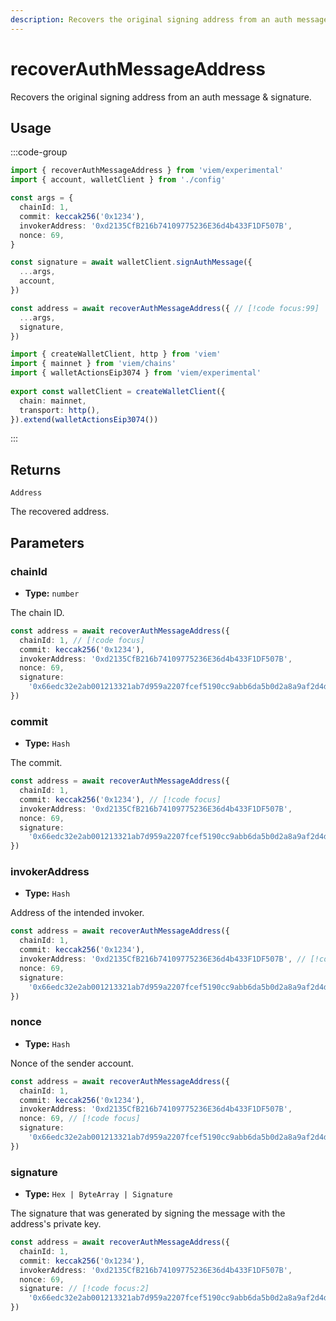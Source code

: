```yaml
---
description: Recovers the original signing address from an auth message & signature.
---
```


# recoverAuthMessageAddress

Recovers the original signing address from an auth message & signature.

## Usage

:::code-group

```ts twoslash [example.ts]
import { recoverAuthMessageAddress } from 'viem/experimental'
import { account, walletClient } from './config'

const args = {
  chainId: 1,
  commit: keccak256('0x1234'),
  invokerAddress: '0xd2135CfB216b74109775236E36d4b433F1DF507B',
  nonce: 69,
}

const signature = await walletClient.signAuthMessage({
  ...args,
  account,
})

const address = await recoverAuthMessageAddress({ // [!code focus:99]
  ...args,
  signature,
})
```

```ts twoslash [config.ts] filename="config.ts"
import { createWalletClient, http } from 'viem'
import { mainnet } from 'viem/chains'
import { walletActionsEip3074 } from 'viem/experimental'
 
export const walletClient = createWalletClient({
  chain: mainnet,
  transport: http(),
}).extend(walletActionsEip3074())
```

:::

## Returns

`Address`

The recovered address.

## Parameters

### chainId

- **Type:** `number`

The chain ID.

```ts
const address = await recoverAuthMessageAddress({
  chainId: 1, // [!code focus]
  commit: keccak256('0x1234'),
  invokerAddress: '0xd2135CfB216b74109775236E36d4b433F1DF507B',
  nonce: 69,
  signature:
    '0x66edc32e2ab001213321ab7d959a2207fcef5190cc9abb6da5b0d2a8a9af2d4d2b0700e2c317c4106f337fd934fbbb0bf62efc8811a78603b33a8265d3b8f8cb1c',
})
```

### commit

- **Type:** `Hash`

The commit.

```ts
const address = await recoverAuthMessageAddress({
  chainId: 1,
  commit: keccak256('0x1234'), // [!code focus]
  invokerAddress: '0xd2135CfB216b74109775236E36d4b433F1DF507B',
  nonce: 69,
  signature:
    '0x66edc32e2ab001213321ab7d959a2207fcef5190cc9abb6da5b0d2a8a9af2d4d2b0700e2c317c4106f337fd934fbbb0bf62efc8811a78603b33a8265d3b8f8cb1c',
})
```

### invokerAddress

- **Type:** `Hash`

Address of the intended invoker.

```ts
const address = await recoverAuthMessageAddress({
  chainId: 1,
  commit: keccak256('0x1234'),
  invokerAddress: '0xd2135CfB216b74109775236E36d4b433F1DF507B', // [!code focus]
  nonce: 69,
  signature:
    '0x66edc32e2ab001213321ab7d959a2207fcef5190cc9abb6da5b0d2a8a9af2d4d2b0700e2c317c4106f337fd934fbbb0bf62efc8811a78603b33a8265d3b8f8cb1c',
})
```

### nonce

- **Type:** `Hash`

Nonce of the sender account.

```ts
const address = await recoverAuthMessageAddress({
  chainId: 1,
  commit: keccak256('0x1234'),
  invokerAddress: '0xd2135CfB216b74109775236E36d4b433F1DF507B',
  nonce: 69, // [!code focus]
  signature:
    '0x66edc32e2ab001213321ab7d959a2207fcef5190cc9abb6da5b0d2a8a9af2d4d2b0700e2c317c4106f337fd934fbbb0bf62efc8811a78603b33a8265d3b8f8cb1c',
})
```

### signature

- **Type:** `Hex | ByteArray | Signature`

The signature that was generated by signing the message with the address's private key.

```ts
const address = await recoverAuthMessageAddress({
  chainId: 1,
  commit: keccak256('0x1234'),
  invokerAddress: '0xd2135CfB216b74109775236E36d4b433F1DF507B',
  nonce: 69,
  signature: // [!code focus:2]
    '0x66edc32e2ab001213321ab7d959a2207fcef5190cc9abb6da5b0d2a8a9af2d4d2b0700e2c317c4106f337fd934fbbb0bf62efc8811a78603b33a8265d3b8f8cb1c',
})
```
